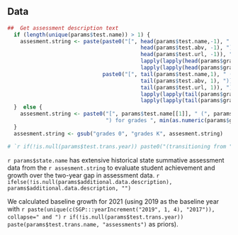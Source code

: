 ##  Data

```r
##  Get assessment description text
  if (length(unique(params$test.name)) > 1) {
    assesment.string <- paste(paste0("[", head(params$test.name,-1), " (",
                                          head(params$test.abv, -1), ")](", noquote(
                                          head(params$test.url, -1)), ") for grades ",
                                          lapply(lapply(head(params$grades, -1), as.numeric), min), " to ",
                                          lapply(lapply(head(params$grades, -1), as.numeric), max), collapse=", "),
                              paste0("[", tail(params$test.name,1), " (",
                                          tail(params$test.abv, 1), ")](", noquote(
                                          tail(params$test.url, 1)), ") for grades ",
                                          lapply(lapply(tail(params$grades, 1), as.numeric), min), " to ",
                                          lapply(lapply(tail(params$grades, 1), as.numeric), max)), sep=" and ")
  }  else {
    assesment.string <- paste0("[", params$test.name[[1]], " (", params$test.abv[[1]], ")](", noquote(params$test.url[[1]]),
                               ") for grades ", min(as.numeric(params$grades[[1]])), " to ", max(as.numeric(params$grades[[1]])))
  }
  assesment.string <- gsub("grades 0", "grades K", assesment.string)

# `r if(!is.null(params$test.trans.year)) paste0("(transitioning from ", params$test.trans.name, " assessments in 2019)")`

```

`r params$state.name` has extensive historical state summative assessment data from
the `r assesment.string` to evaluate student achievement and growth over the two-year
gap in assessment data. `r ifelse(!is.null(params$additional.data.description), params$additional.data.description, "")`

We calculated baseline growth for 2021 (using 2019 as the baseline year with
`r paste(unique(c(SGP:::yearIncrement("2019", 1, 4), "2017")), collapse=" and ")`
`r if(!is.null(params$test.trans.year)) paste(params$test.trans.name, "assessments")`
as priors).
